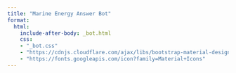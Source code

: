 ```yaml
---
title: "Marine Energy Answer Bot"
format:
  html:
    include-after-body: _bot.html
    css:
    - "_bot.css"
    - "https://cdnjs.cloudflare.com/ajax/libs/bootstrap-material-design/4.0.2/bootstrap-material-design.css"
    - "https://fonts.googleapis.com/icon?family=Material+Icons"
---
```


<!-- 
OLD: https://jina.ai/docsQA-ui looks cool but for specific backend

7. ChatBox UI of https://www.webtopic.com/html-css-chat-box-designs 
https://codepen.io/shivapandey/pen/dWdRYM
-->
<script src="https://ajax.googleapis.com/ajax/libs/jquery/3.6.1/jquery.min.js"></script>

<script type="text/javascript" src="./_bot.js"></script>
